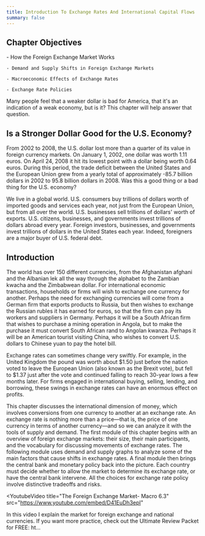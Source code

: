 ```yaml
---
title: Introduction To Exchange Rates And International Capital Flows
summary: false
---
```


## Chapter Objectives

<Info title='In this chapter, you will learn about:'>
    - How the Foreign Exchange Market Works

    - Demand and Supply Shifts in Foreign Exchange Markets

    - Macroeconomic Effects of Exchange Rates

    - Exchange Rate Policies

</Info>

Many people feel that a weaker dollar is bad for America, that it's an indication of a weak economy, but is it? This chapter will help answer that question.

## Is a Stronger Dollar Good for the U.S. Economy?

From 2002 to 2008, the U.S. dollar lost more than a quarter of its value in foreign currency markets. On January 1, 2002, one dollar was worth 1.11 euros. On April 24, 2008 it hit its lowest point with a dollar being worth 0.64 euros. During this period, the trade deficit between the United States and the European Union grew from a yearly total of approximately -85.7 billion dollars in 2002 to 95.8 billion dollars in 2008. Was this a good thing or a bad thing for the U.S. economy?

We live in a global world. U.S. consumers buy trillions of dollars worth of imported goods and services each year, not just from the European Union, but from all over the world. U.S. businesses sell trillions of dollars' worth of exports. U.S. citizens, businesses, and governments invest trillions of dollars abroad every year. Foreign investors, businesses, and governments invest trillions of dollars in the United States each year. Indeed, foreigners are a major buyer of U.S. federal debt.

## Introduction

The world has over 150 different currencies, from the Afghanistan afghani and the Albanian lek all the way through the alphabet to the Zambian kwacha and the Zimbabwean dollar. For international economic transactions, households or firms will wish to exchange one currency for another. Perhaps the need for exchanging currencies will come from a German firm that exports products to Russia, but then wishes to exchange the Russian rubles it has earned for euros, so that the firm can pay its workers and suppliers in Germany. Perhaps it will be a South African firm that wishes to purchase a mining operation in Angola, but to make the purchase it must convert South African rand to Angolan kwanza. Perhaps it will be an American tourist visiting China, who wishes to convert U.S. dollars to Chinese yuan to pay the hotel bill.

Exchange rates can sometimes change very swiftly. For example, in the United Kingdom the pound was worth about \$1.50 just before the nation voted to leave the European Union (also known as the Brexit vote), but fell to \$1.37 just after the vote and continued falling to reach 30-year lows a few months later. For firms engaged in international buying, selling, lending, and borrowing, these swings in exchange rates can have an enormous effect on profits.

This chapter discusses the international dimension of money, which involves conversions from one currency to another at an exchange rate. An exchange rate is nothing more than a price—that is, the price of one currency in terms of another currency—and so we can analyze it with the tools of supply and demand. The first module of this chapter begins with an overview of foreign exchange markets: their size, their main participants, and the vocabulary for discussing movements of exchange rates. The following module uses demand and supply graphs to analyze some of the main factors that cause shifts in exchange rates. A final module then brings the central bank and monetary policy back into the picture. Each country must decide whether to allow the market to determine its exchange rate, or have the central bank intervene. All the choices for exchange rate policy involve distinctive tradeoffs and risks.

<YoutubeVideo
  title="The Foreign Exchange Market- Macro 6.3"
  src="https://www.youtube.com/embed/D41EuDh3epI"
>
  In this video I explain the market for foreign exchange and national
  currencies. If you want more practice, check out the Ultimate Review Packet
  for FREE: ht...
</YoutubeVideo>
